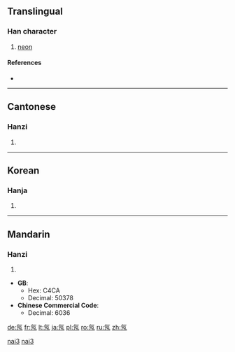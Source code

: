 ==Translingual==

===Han character===
{{Han char|rn=84|rad=气|as=02|sn=6|four=8021<sub>7</sub>|canj=人弓弓竹尸 (ONNHS)}}

# [[neon]]

====References====
* {{Han ref|kx=0599.041|dkj=17045|hdz=32010.050|uh=6C16|ud=27670|bh=A6BB|bd=42683}}

----

==Cantonese==

===Hanzi===
{{yue-hanzi|jyut=|y=naai5}}

# {{defn|lang=yue|sort=气02}}
----

==Korean==

===Hanja===
{{ko-hanja|hangeul=내|eumhun=|rv=nae|mr=nae|y=nay}}

# {{defn|lang=ko|sort=气02}}
----

==Mandarin==

===Hanzi===
{{cmn-hanzi|pin=[[nǎi]] ([[nai3]])|wg=nai<sup>3</sup>}}

# {{defn|lang=cmn|sort=气02}}

* '''GB''':
** Hex: C4CA
** Decimal: 50378
* '''Chinese Commercial Code''':
** Decimal: 6036

[[Category:cmn:Chemical elements in simplified script|nai3]]
[[Category:cmn:Chemical elements in traditional script|nai3]]

[[de:氖]]
[[fr:氖]]
[[lt:氖]]
[[ja:氖]]
[[pl:氖]]
[[ro:氖]]
[[ru:氖]]
[[zh:氖]]